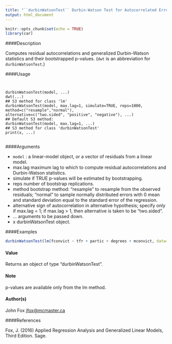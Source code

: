---
title: "``durbinWatsonTest`` Durbin-Watson Test for Autocorrelated Errors"
output: html_document
---

```{r setup, include=FALSE}
knitr::opts_chunk$set(echo = TRUE)
library(car)
```

####Description

Computes residual autocorrelations and generalized Durbin-Watson statistics and their bootstrapped
p-values. (``dwt`` is an abbreviation for ``durbinWatsonTest``.)

####Usage
<pre><code>

durbinWatsonTest(model, ...)
dwt(...)
## S3 method for class 'lm'
durbinWatsonTest(model, max.lag=1, simulate=TRUE, reps=1000,
method=c("resample","normal"),
alternative=c("two.sided", "positive", "negative"), ...)
## Default S3 method:
durbinWatsonTest(model, max.lag=1, ...)
## S3 method for class 'durbinWatsonTest'
print(x, ...)

</code></pre>

####Arguments

* `` model `` :  a linear-model object, or a vector of residuals from a linear model.
* max.lag maximum lag to which to compute residual autocorrelations and Durbin-Watson statistics.
* simulate if TRUE p-values will be estimated by bootstrapping.
* reps number of bootstrap replications.
* method bootstrap method: "resample" to resample from the observed residuals; "normal" to sample normally distributed errors with 0 mean and standard deviation equal to the standard error of the regression.
* alternative sign of autocorrelation in alternative hypothesis; specify only if max.lag = 1;
if max.lag > 1, then alternative is taken to be "two.sided".
* ... arguments to be passed down.
* x durbinWatsonTest object.

####Examples

```{r}

durbinWatsonTest(lm(fconvict ~ tfr + partic + degrees + mconvict, data=Hartnagel))
```

#### Value
Returns an object of type "durbinWatsonTest".

#### Note
p-values are available only from the lm method.

#### Author(s)
John Fox <jfox@mcmaster.ca>

####References

Fox, J. (2016) Applied Regression Analysis and Generalized Linear Models, Third Edition. Sage.
